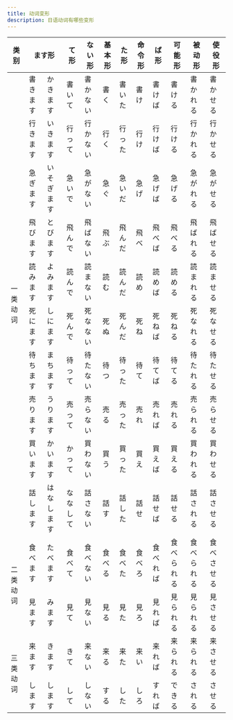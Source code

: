 ```yaml
---
title: 动词变形
description: 日语动词有哪些变形
---
```



<table>
	<thead>
		<tr>
			<th>类别</th>
			<th colspan="2">ます形</th>
			<th>て形</th>
			<th>ない形</th>
			<th>基本形</th>
			<th>た形</th>
			<th>命令形</th>
			<th>ば形</th>
			<th>可能形</th>
			<th class="warn" title="受け身">
				被动形
			</th>
			<th>使役形</th>
		</tr>
	</thead>
	<tbody>
		<tr>
			<td rowspan="10">一类动词</td>
			<td>書きます</td>
			<td>かきます</td>
			<td>書いて</td>
			<td>書かない</td>
			<td>書く</td>
			<td>書いた</td>
			<td>書け</td>
			<td>書けば</td>
			<td>書ける</td>
			<td>書かれる</td>
			<td>書かせる</td>
		</tr>
		<tr>
			<td>行きます</td>
			<td>いきます</td>
			<td>行って</td>
			<td>行かない</td>
			<td>行く</td>
			<td>行った</td>
			<td>行け</td>
			<td>行けば</td>
			<td>行ける</td>
			<td>行かれる</td>
			<td>行かせる</td>
		</tr>
		<tr>
			<td>急ぎます</td>
			<td>いそぎます</td>
			<td>急いで</td>
			<td>急がない</td>
			<td>急ぐ</td>
			<td>急いだ</td>
			<td>急げ</td>
			<td>急げば</td>
			<td>急げる</td>
			<td>急がれる</td>
			<td>急がせる</td>
		</tr>
		<tr>
			<td class="bor-l bor-t bor-r">飛びます</td>
			<td>とびます</td>
			<td>飛んで</td>
			<td>飛ばない</td>
			<td>飛ぶ</td>
			<td>飛んだ</td>
			<td>飛べ</td>
			<td>飛べば</td>
			<td>飛べる</td>
			<td>飛ばれる</td>
			<td>飛ばせる</td>
		</tr>
		<tr>
			<td class="bor-l bor-r">読みます</td>
			<td>よみます</td>
			<td>読んで</td>
			<td>読まない</td>
			<td>読む</td>
			<td>読んだ</td>
			<td>読め</td>
			<td>読めば</td>
			<td>読める</td>
			<td>読まれる</td>
			<td>読ませる</td>
		</tr>
		<tr>
			<td class="bor-l bor-b bor-r">死にます</td>
			<td>しにます</td>
			<td>死んで</td>
			<td>死なない</td>
			<td>死ぬ</td>
			<td>死んだ</td>
			<td>死ね</td>
			<td>死ねば</td>
			<td>死ねる</td>
			<td>死なれる</td>
			<td>死なせる</td>
		</tr>
		<tr>
			<td class="b-l b-t  b-r">待ちます</td>
			<td>まちます</td>
			<td>待って</td>
			<td>待たない</td>
			<td>待つ</td>
			<td>待った</td>
			<td>待て</td>
			<td>待てば</td>
			<td>待てる</td>
			<td>待たれる</td>
			<td>待たせる</td>
		</tr>
		<tr>
			<td class="b-l b-r">売ります</td>
			<td>うります</td>
			<td>売って</td>
			<td>売らない</td>
			<td>売る</td>
			<td>売った</td>
			<td>売れ</td>
			<td>売れば</td>
			<td>売れる</td>
			<td>売られる</td>
			<td>売らせる</td>
		</tr>
		<tr>
			<td class="b-l b-b b-r">買います</td>
			<td>かいます</td>
			<td>かって</td>
			<td>買わない</td>
			<td>買う</td>
			<td>買った</td>
			<td>買え</td>
			<td>買えば</td>
			<td>買える</td>
			<td>買われる</td>
			<td>買わせる</td>
		</tr>
		<tr>
			<td>話します</td>
			<td>はなします</td>
			<td>ななして</td>
			<td>話さない</td>
			<td>話す</td>
			<td>話した</td>
			<td>話せ</td>
			<td>話せば</td>
			<td>話せる</td>
			<td>話される</td>
			<td>話させる</td>
		</tr>
		<tr>
			<td rowspan="2">二类动词</td>
			<td>食べます</td>
			<td>たべます</td>
			<td>食べて</td>
			<td>食べない</td>
			<td>食べる</td>
			<td>食べた</td>
			<td>食べろ</td>
			<td>食べれば</td>
			<td>食べられる</td>
			<td>食べられる</td>
			<td>食べさせる</td>
		</tr>
		<tr>
			<td>見ます</td>
			<td>みます</td>
			<td>見て</td>
			<td>見ない</td>
			<td>見る</td>
			<td>見た</td>
			<td>見ろ</td>
			<td>見れば</td>
			<td>見られる</td>
			<td>見られる</td>
			<td>見させる</td>
		</tr>
		<tr>
			<td rowspan="2">三类动词</td>
			<td>来ます</td>
			<td>きます</td>
			<td>きて</td>
			<td class="warn" title="こない">
				来ない
			</td>
			<td class="warn" title="くる">
				来る
			</td>
			<td>来た</td>
			<td class="warn" title="こい">
				来い
			</td>
			<td class="warn" title="くれば">
				来れば
			</td>
			<td class="warn" title="こられる">
				来られる
			</td>
			<td class="warn" title="こられる">
				来られる
			</td>
			<td class="warn" title="こさせる">
				来させる
			</td>
		</tr>
		<tr>
			<td>します</td>
			<td>します</td>
			<td>して</td>
			<td>しない</td>
			<td>する</td>
			<td>した</td>
			<td>しろ</td>
			<td>すれば</td>
			<td title="される">できる</td>
			<td>される</td>
			<td>させる</td>
		</tr>
	</tbody>
</table>
